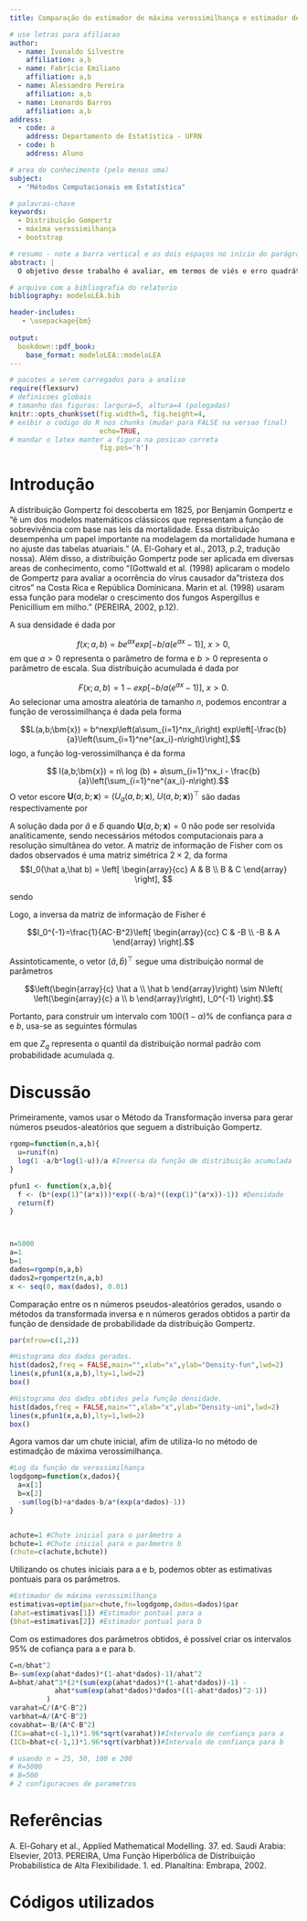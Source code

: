 ---
title: Comparação do estimador de máxima verossimilhança e estimador de máxima verossimilhança corrigido por bootstrap na Distribuição Gompertz

# use letras para afiliacao
author:
  - name: Ivonaldo Silvestre
    affiliation: a,b
  - name: Fabrício Emiliano
    affiliation: a,b
  - name: Alessandro Pereira
    affiliation: a,b
  - name: Leonardo Barros
    affiliation: a,b  
address:
  - code: a
    address: Departamento de Estatística - UFRN
  - code: b
    address: Aluno

# area do conhecimento (pelo menos uma)
subject:
  - "Métodos Computacionais em Estatística"

# palavras-chave
keywords:
  - Distribuição Gompertz
  - máxima verossimilhança
  - bootstrap

# resumo - note a barra vertical e os dois espaços no início do parágrafo
abstract: |
  O objetivo desse trabalho é avaliar, em termos de viés e erro quadrático médio, o estimador de máxima verossimilhança e o estimador de máxima verossimilhança corrigido por bootstrap, dos parâmetros a e b da Distribuição Gompertz. 

# arquivo com a bibliografia do relatorio
bibliography: modeloLEA.bib

header-includes:
   - \usepackage{bm}
   
output: 
  bookdown::pdf_book:
    base_format: modeloLEA::modeloLEA
---


```{r definicoes, include=FALSE, message=FALSE}
# pacotes a serem carregados para a analise
require(flexsurv)
# definicoes globais 
# tamanho das figuras: largura=5, altura=4 (polegadas)
knitr::opts_chunk$set(fig.width=5, fig.height=4, 
# exibir o codigo do R nos chunks (mudar para FALSE na versao final)
                      echo=TRUE,
# mandar o latex manter a figura na posicao correta
                      fig.pos='h')
```



# Introdução

A distribuição Gompertz foi descoberta em 1825, por Benjamin Gompertz e "é um dos modelos matemáticos clássicos que representam a função de sobrevivência com base nas leis da mortalidade. Essa distribuição desempenha um papel importante na modelagem da mortalidade humana e no ajuste das tabelas atuariais." (A. El-Gohary et al., 2013, p.2, tradução nossa). Além disso, a distribuição Gompertz pode ser aplicada em diversas areas de conhecimento, como "(Gottwald et al. (1998) aplicaram o modelo de Gompertz para avaliar a ocorrência do vírus causador da "tristeza dos citros" na Costa Rica e República Dominicana. Marin et al. (1998) usaram essa função para modelar o crescimento dos fungos Aspergillus e Penicillium em milho." (PEREIRA, 2002, p.12). 

A sua densidade é dada por

$$ f(x;a,b) = be^{ax}exp[-b/a(e^{ax}-1)],\ x>0, $$
em que $a > 0$ representa o parâmetro de forma e $b>0$ representa o parâmetro de escala. Sua distribuição acumulada é dada por

$$ F(x;a,b) = 1 - exp[-b/a(e^{ax}-1)],\ x>0.$$
Ao selecionar uma amostra aleatória de tamanho $n,$ podemos encontrar a função de verossimilhança é dada pela forma

$$L(a,b;\bm{x}) = b^nexp\left(a\sum_{i=1}^nx_i\right) exp\left[-\frac{b}{a}\left(\sum_{i=1}^ne^{ax_i}-n\right)\right],$$
logo, a função log-verossimilhança é da forma

$$ l(a,b;\bm{x}) = n\ log (b) + a\sum_{i=1}^nx_i - \frac{b}{a}\left(\sum_{i=1}^ne^{ax_i}-n\right).$$
O vetor escore $\bm{U}(a,b;\bm{x}) = (U_a(a,b;\bm{x}),\ U(a,b;\bm{x}))^\top$ são dadas respectivamente por

\begin{align*}
U_a(a,b;\bm{x}) &= \sum_{i=1}^nx_i + \frac{b}{a^2}\left(\sum_{i=1}^n \left[e^{ax_i}(1-ax_i)\right]-n \right)
\\
U_b(a,b;\bm{x}) &= \frac{n}{b}-\frac{1}{a}\left(\sum_{i=1}^ne^{ax_i}-n\right).
\end{align*}
A solução dada por $\hat a$ e $\hat b$ quando $\bm{U}(a,b;\bm{x}) = 0$ não pode ser resolvida analiticamente, sendo necessários métodos computacionais para a resolução simultânea do vetor. A matriz de informação de Fisher com os dados observados é uma matriz simétrica $2\times 2,$ da forma
$$I_0(\hat a,\hat b) = \left[
\begin{array}{cc}
A & B  \\
B & C
\end{array}
\right],
$$

sendo

\begin{align*}
A & = \frac{\hat b}{\hat a^3} \left\{2\sum_{i=1}^n \left[e^{\hat a x_i}(1-\hat a x_i)-1\right] -\hat a \sum_{i=1}^n \left[e^{\hat a x_i}x_i[(1-\hat a x_i)^2-1]\right]  \right\}\\
B & = - \frac{1}{\hat a^2} \sum_{i=1}^n \left[e^{\hat a x_i} (1-\hat a x_i)-1 \right]\\
C & = \frac{n}{\hat b^2}.
\end{align*}

Logo, a inversa da matriz de informação de Fisher é 

$$I_0^{-1}=\frac{1}{AC-B^2}\left[
\begin{array}{cc}
C & -B  \\
-B & A
\end{array}
\right].$$

Assintoticamente, o vetor $(\hat a, \hat b)^\top$ segue uma distribuição normal de parâmetros

$$\left(\begin{array}{c}
\hat a \\
\hat b
\end{array}\right) \sim N\left( \left(\begin{array}{c}
a \\
b
\end{array}\right), I_0^{-1} \right).$$

Portanto, para construir um intervalo com $100(1-\alpha)\%$ de confiança para $a$ e $b,$ usa-se as seguintes fórmulas

\begin{align*}
IC[a;100(1-\alpha)\%] &= \left[\hat a - Z_{\alpha/2}\sqrt{\frac{C}{AC-B^2}};\hat a + Z_{1-\alpha/2}\sqrt{\frac{C}{AC-B^2}} \right]\\
IC[b;100(1-\alpha)\%] &= \left[\hat b - Z_{\alpha/2}\sqrt{\frac{A}{AC-B^2}};\hat b + Z_{1-\alpha/2}\sqrt{\frac{A}{AC-B^2}} \right],
\end{align*}

em que $Z_q$ representa o quantil da distribuição normal padrão com probabilidade acumulada $q$.



# Discussão

  Primeiramente, vamos usar o Método da Transformação inversa para gerar números pseudos-aleatórios que seguem a distribuição Gompertz.

```{r geração}

rgomp=function(n,a,b){
  u=runif(n)
  log(1 -a/b*log(1-u))/a #Inversa da função de distribuição acumulada
}

pfun1 <- function(x,a,b){
  f <- (b*(exp(1)^(a*x)))*exp((-b/a)*((exp(1)^(a*x))-1)) #Densidade
  return(f)
}



n=5000
a=1
b=1
dados=rgomp(n,a,b)
dados2=rgompertz(n,a,b)
x <- seq(0, max(dados), 0.01)

```
  Comparação entre os n números pseudos-aleatórios gerados, usando o métodos da transformada inversa e n números gerados obtidos a partir da função de densidade de probabilidade da distribuição Gompertz.
  
```{r comparação}  

par(mfrow=c(1,2))

#Histograma dos dados gerados.
hist(dados2,freq = FALSE,main="",xlab="x",ylab="Density-fun",lwd=2)
lines(x,pfun1(x,a,b),lty=1,lwd=2)
box()

#Histograma dos dados obtidos pela função densidade.
hist(dados,freq = FALSE,main="",xlab="x",ylab="Density-uni",lwd=2)
lines(x,pfun1(x,a,b),lty=1,lwd=2)
box()
```
  Agora vamos dar um chute inicial, afim de utiliza-lo no método de estimadção de máxima verossimilhança.

```{r chute}

#Log da função de verossimilhança
logdgomp=function(x,dados){
  a=x[1]
  b=x[2]
  -sum(log(b)+a*dados-b/a*(exp(a*dados)-1))
}


achute=1 #Chute inicial para o parâmetro a
bchute=1 #Chute inicial para o parâmetro b
(chute=c(achute,bchute))
```
  Utilizando os chutes iniciais para a e b, podemos obter as estimativas pontuais para os parâmetros.
```{r estimativas}
#Estimador de máxima verossimilhança 
estimativas=optim(par=chute,fn=logdgomp,dados=dados)$par
(ahat=estimativas[1]) #Estimador pontual para a
(bhat=estimativas[2]) #Estimador pontual para b
```

  Com os estimadores dos parâmetros obtidos, é possível criar os intervalos 95% de cofiança  para a e para b. 
```{r IC}
C=n/bhat^2
B=-sum(exp(ahat*dados)*(1-ahat*dados)-1)/ahat^2
A=bhat/ahat^3*(2*(sum(exp(ahat*dados)*(1-ahat*dados))-1) -
           ahat*sum(exp(ahat*dados)*dados*((1-ahat*dados)^2-1))
         )
varahat=C/(A*C-B^2)
varbhat=A/(A*C-B^2)
covabhat=-B/(A*C-B^2)
(ICa=ahat+c(-1,1)*1.96*sqrt(varahat))#Intervalo de confiança para a
(ICb=bhat+c(-1,1)*1.96*sqrt(varbhat))#Intervalo de confiança para b
```

```{r informacoes}
# usando n = 25, 50, 100 e 200
# R=5000
# B=500
# 2 configuracoes de parametros
```

# Referências

A. El-Gohary et al., Applied Mathematical Modelling. 37. ed. Saudi Arabia: Elsevier, 2013.
PEREIRA, Uma Função Hiperbólica de Distribuição Probabilística de Alta Flexibilidade. 1. ed. Planaltina: Embrapa, 2002.

# Códigos utilizados
